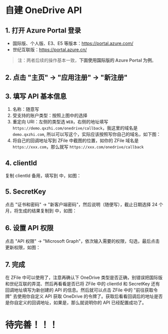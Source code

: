 # 自建 OneDrive API

## 1. 打开 Azure Portal 登录

- 国际版、个人版、E3、E5 等版本：https://portal.azure.com/
- 世纪互联版：https://portal.azure.cn/

> 注：两者后续的操作基本一致，**下面使用国际版的 Azure Portal 为例**。

## 2. 点击 "主页" -> "应用注册" -> "新注册"



## 3. 填写 API 基本信息



1. 名称：随意写
2. 受支持的账户类型：按照上图中的选择
3. 重定向 URI：左侧的类型选 `WEB`，右侧的地址填写 `https://demo.qxzhi.com/onedrive/callback`，我这里的域名是 `demo.qxzhi.com`, 所以可以写这个，实际应该按照写你自己的域名，如下图：
4. 将自己的回调地址写到 ZFile 中截图的位置，如你的 ZFile 域名是 `https://xxx.com`，那么就写 `https://xxx.com/onedrive/callback`



## 4. clientId

复制 clientId 备用，填写到  中，如图：


## 5. SecretKey

点击 "证书和密码" -> "新客户端密码"，然后说明（随便写），截止日期选择 24 个月，将生成的结果复制到  中，如图：




## 6. 设置 API 权限

点击 "API 权限" -> "Microsoft Graph"，依次输入需要的权限，勾选，最后点击更新权限，如图：



## 7. 完成

在 ZFile 中可以使用了，注意再确认下 OneDrive 类型是否正确，别错误把国际版和世纪互联的弄混、然后再看看是否已将 ZFile 中的 clientId 和 SecretKey 还有回调地址填写为新创建的 API 的信息。然后就可以点击 ZFile 中的 "前往获取令牌" 去使用你自定义 API 获取 OneDrive 的令牌了。获取后看看回调后的地址是否是你自定义的回调地址，如果是，那么就说明你的 API 已经配置成功了。

# 待完善！！！